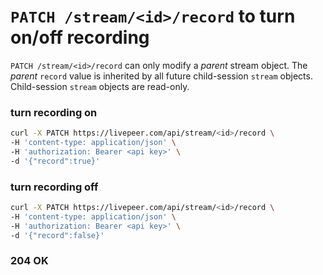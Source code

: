
<DocsLayout>

# `PATCH /stream/<id>/record` to turn on/off recording

`PATCH /stream/<id>/record` can only modify a *parent* stream object. The *parent* `record` value is inherited by all future child-session `stream` objects. Child-session `stream` objects are read-only.

### turn recording on

```bash
curl -X PATCH https://livepeer.com/api/stream/<id>/record \
-H 'content-type: application/json' \
-H 'authorization: Bearer <api key>' \
-d '{"record":true}'
```

### turn recording off

```bash
curl -X PATCH https://livepeer.com/api/stream/<id>/record \
-H 'content-type: application/json' \
-H 'authorization: Bearer <api key>' \
-d '{"record":false}'
```

### 204 OK

</DocsLayout>
